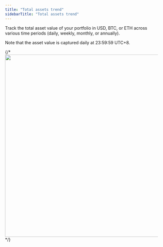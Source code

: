 ```yaml
---
title: "Total assets trend"
sidebarTitle: "Total assets trend"
---
```


Track the total asset value of your portfolio in USD, BTC, or ETH across various time periods (daily, weekly, monthly, or annually).

Note that the asset value is captured daily at 23:59:59 UTC+8.

{/* <img src="/cn/images/dashboard/2.png" width="700" height="600"/> */}